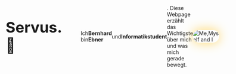 <div class="img_container" style="display: flex; align-items: center; width:100%">
    <p style="fontSize: [4, 6, 7]; text-align: left; margin-right:50px">
    <b style="font-size:40px;">Servus.👋</b><p></p>
    Ich bin <b>Bernhard Ebner</b> und <b>Informatikstudent</b>.
    Diese Webpage erzählt das Wichtigste über mich und was mich gerade bewegt.
</p>
<img alt="Me,Myself and I" src="/me_memoji.png"
           style="height:auto;
                  max-width:40%;
                  	box-shadow: 0px 0px 30px #ffd665;
                  	border-radius: 20px;
                                    "/>
</div>

